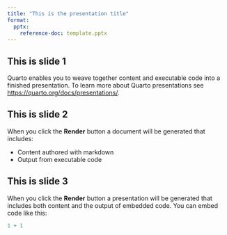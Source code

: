 ```yaml
---
title: "This is the presentation title"
format:
  pptx:
    reference-doc: template.pptx
---
```


## This is slide 1

Quarto enables you to weave together content and executable code into a finished presentation. To learn more about Quarto presentations see <https://quarto.org/docs/presentations/>.

## This is slide 2

When you click the **Render** button a document will be generated that includes:

-   Content authored with markdown
-   Output from executable code

## This is slide 3

When you click the **Render** button a presentation will be generated that includes both content and the output of embedded code. You can embed code like this:

```r
1 + 1
```
